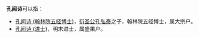 '''孔闻诗'''可以指：
* [[孔闻诗_(翰林院五经博士)|孔闻诗 (翰林院五经博士)]]，[[衍圣公|衍圣公]][[孔弘泰|孔弘泰]]之子，翰林院五经博士，属大宗户。
* [[孔闻诗_(进士)|孔闻诗 (进士)]]，明末进士，属盛果户。

{{disambig|Cat=三字孔姓人名消歧义}}